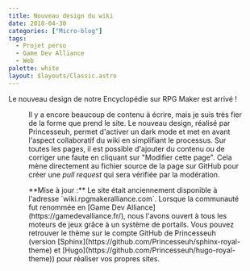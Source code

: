```yaml
---
title: Nouveau design du wiki
date: 2018-04-30
categories: ["Micro-blog"]
tags:
  - Projet perso
  - Game Dev Alliance
  - Web
palette: white
layout: $layouts/Classic.astro
---
```


Le nouveau design de notre Encyclopédie sur RPG Maker est arrivé !


<Gallery wide>
	<Figure src={one} />
</Gallery>

Il y a encore beaucoup de contenu à écrire, mais je suis très fier de la forme que prend le site. Le nouveau design, réalisé par Princesseuh, permet d'activer un dark mode et met en avant l'aspect collaboratif du wiki en simplifiant le processus. Sur toutes les pages, il est possible d'ajouter du contenu ou de corriger une faute en cliquant sur "Modifier cette page". Cela mène directement au fichier source de la page sur GitHub pour créer une _pull request_ qui sera vérifiée par la modération.

<Note>
	**Mise à jour :** Le site était anciennement disponible à l'adresse `wiki.rpgmakeralliance.com`.
	Lorsque la communauté fut renommée en [Game Dev Alliance](https://gamedevalliance.fr/), nous
	l'avons ouvert à tous les moteurs de jeux grâce à un système de portails. Vous pouvez retrouver le
	thème sur le compte GitHub de Princesseuh (version
	[Sphinx](https://github.com/Princesseuh/sphinx-royal-theme) et
	[Hugo](https://github.com/Princesseuh/hugo-royal-theme)) pour réaliser vos propres sites.
</Note>
